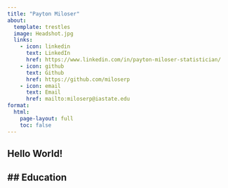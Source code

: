 ```yaml
---
title: "Payton Miloser"
about:
  template: trestles
  image: Headshot.jpg
  links:
    - icon: linkedin
      text: LinkedIn
      href: https://www.linkedin.com/in/payton-miloser-statistician/
    - icon: github
      text: Github
      href: https://github.com/miloserp
    - icon: email
      text: Email
      href: mailto:miloserp@iastate.edu
format:
  html:
    page-layout: full
    toc: false
---
```


## Hello World!



## Education
---
